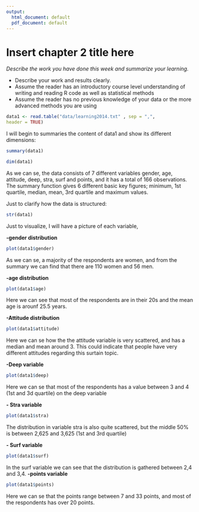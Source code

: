 ```yaml
---
output:
  html_document: default
  pdf_document: default
---
```

# Insert chapter 2 title here

*Describe the work you have done this week and summarize your learning.*

- Describe your work and results clearly. 
- Assume the reader has an introductory course level understanding of writing and reading R code as well as statistical methods
- Assume the reader has no previous knowledge of your data or the more advanced methods you are using  
```r
data1 <- read.table("data/learning2014.txt" , sep = ",", 
header = TRUE)
```




I will begin to summaries the content of data1 and show its different dimensions:
```r
summary(data1)

```
```r
dim(data1)
```
As we can se, the data consists of 7 different variables gender, age, attitude, deep, stra, surf and points, and it has a total of 166 observations. The summary function gives 6 different basic key figures; minimum, 1st quartile, median, mean, 3rd quartile and maximum values.

Just to clarify how the data is structured:

```r
str(data1)
```

Just to visualize, I will have a picture of each variable, 

**-gender distribution**

```r
plot(data1$gender)
```
As we can se, a majority of the respondents are women, and from the summary we can find that there are 110 women and 56 men.


**-age distribution**

```r
plot(data1$age)
```
Here we can see that most of the respondents are in their 20s and the mean age is arounf 25.5 years. 


**-Attitude distribution**

```r
plot(data1$attitude)
```
Here we can se how the the attitude variable is very scattered, and has a median and mean around 3. This could indicate that people have very different attitudes regarding this surtain topic.

**-Deep variable**

```r
plot(data1$deep)
```
Here we can se that most of the respondents has a value between 3 and 4 (1st and 3d quartile) on the deep variable

**- Stra variable**

```r
plot(data1$stra)
```
The distribution in variable stra is also quite scattered, but the middle 50% is between 2,625 and 3,625 (1st and 3rd quartile)

**- Surf variable**

```r
plot(data1$surf)
```
In the surf variable we can see that the distribution is gathered between 2,4 and 3,4. 
**-points variable**

```r
plot(data1$points)
```
Here we can se that the points range between 7 and 33 points, and most of the respondents has over 20 points. 

